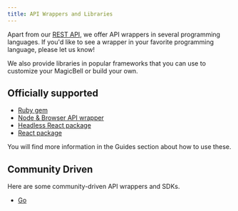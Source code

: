 ```yaml
---
title: API Wrappers and Libraries
---
```


Apart from our [REST API](/docs/rest-api/reference), we offer API wrappers in several programming languages. If you'd like to see a wrapper in your favorite programming language, please let us know!

We also provide libraries in popular frameworks that you can use to customize your MagicBell or build your own.

## Officially supported

- [Ruby gem](https://github.com/magicbell-io/magicbell-ruby)
- [Node & Browser API wrapper](https://www.npmjs.com/package/@magicbell/core)
- [Headless React package](https://www.npmjs.com/package/@magicbell/react-headless)
- [React package](https://www.npmjs.com/package/@magicbell/magicbell-react)

You will find more information in the Guides section about how to use these.

## Community Driven

Here are some community-driven API wrappers and SDKs.

- [Go](https://github.com/tizz98/magicbell-go)
